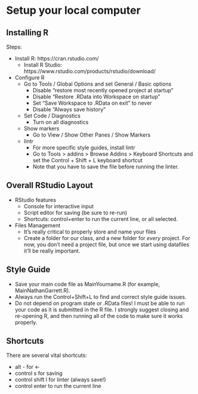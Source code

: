 # Setup your local computer


## Installing R


Steps:

- Install R: https://cran.rstudio.com/
  - Install R Studio: https://www.rstudio.com/products/rstudio/download/
- Configure R
  - Go to Tools / Global Options and set General / Basic options
    -  Disable "restore most recently opened project at startup"
    -  Disable "Restore .RData into Workspace on startup"
    -  Set "Save Workspace to .RData on exit" to never
    -  Disable "Always save history"
  - Set Code / Diagnostics
    -  Turn on all diagnostics
  - Show markers
    - Go to View / Show Other Panes / Show Markers
  - lintr
    - For more specific style guides, install lintr
    - Go to  Tools > addins > Browse Addins > Keyboard Shortcuts and set the Control + Shift + L keyboard shortcut
    - Note that you have to save the file before running the linter. 



## Overall RStudio Layout

- RStudio features
  - Console for interactive input
  - Script editor for saving (be sure to re-run)
  - Shortcuts: control+enter to run the current line, or all selected.
- Files Management
  - It's really critical to properly store and name your files
  - Create a folder for our class, and a new folder for
  *every* project. For now, you don't need a project file,
  but once we start using datafiles it'll be really important.


## Style Guide

- Save your main code file as MainYourname.R (for example, MainNathanGarrett.R).
- Always run the Control+Shift+L to find and correct style guide issues.
- Do not depend on program state or .RData files! I must be able to run your code as it is submitted in the R file. I strongly suggest closing and re-opening R, and then running all of the code to make sure it works properly.


## Shortcuts

There are several vital shortcuts:

- alt - for <- 
- control s for saving 
- control shift l for linter (always save!)
- control enter to run the current line


